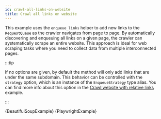 ```yaml
---
id: crawl-all-links-on-website
title: Crawl all links on website
---
```




This example uses the <ApiLink to="class/EnqueueLinksFunction">`enqueue_links`</ApiLink> helper to add new links to the <ApiLink to="class/RequestQueue">`RequestQueue`</ApiLink> as the crawler navigates from page to page. By automatically discovering and enqueuing all links on a given page, the crawler can systematically scrape an entire website. This approach is ideal for web scraping tasks where you need to collect data from multiple interconnected pages.

:::tip

If no options are given, by default the method will only add links that are under the same subdomain. This behavior can be controlled with the `strategy` option, which is an instance of the `EnqueueStrategy` type alias. You can find more info about this option in the [Crawl website with relative links](./crawl-website-with-relative-links) example.

:::

<Tabs groupId="main">
    <TabItem value="BeautifulSoupCrawler" label="BeautifulSoupCrawler">
        <RunnableCodeBlock className="language-python" language="python">
            {BeautifulSoupExample}
        </RunnableCodeBlock>
    </TabItem>
    <TabItem value="PlaywrightCrawler" label="PlaywrightCrawler">
        <RunnableCodeBlock className="language-python" language="python">
            {PlaywrightExample}
        </RunnableCodeBlock>
    </TabItem>
</Tabs>
